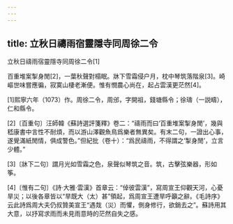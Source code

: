 ```yaml
---
---
---
```

title: 立秋日禱雨宿靈隱寺同周徐二令
---



立秋日禱雨宿靈隱寺同周徐二令[1]


百重堆案掣身閒[2]，一葉秋聲對榻眠。牀下雪霜侵户月，枕中琴筑落階泉[3]。崎嶇世味嘗應徧，寂寞山棲老漸便。惟有憫農心尚在，起占雲漢更茫然[4]。

[1]熙寧六年（1073）作。周徐二令，周邠，字開祖，錢塘縣令；徐璹（一説疇），仁和縣令。

[2]〔百重句〕汪師韓《蘇詩選評箋釋》卷二：“禱雨而曰‘百重堆案掣身閒’，幾與嵇康書中言性不耐煩，而以游山澤觀魚鳥爲樂者無異矣。有末二句，一證出心事，遂覺滿紙閒情，俱成警色。”但紀批（卷十）：“爲民禱雨，不得謂之‘掣身閒’，立言少體。”

[3]〔牀下二句〕謂月光如雪霜之色，泉聲似琴筑之音。筑，古擊弦樂器，形如筝。

[4]〔惟有二句〕《詩·大雅·雲漢》首章云：“倬彼雲漢”，寫周宣王仰觀天河，心憂旱災；以後各章皆以“旱既大（太）甚”領起，爲周宣王遭旱呼籲之辭。《毛詩序》云此詩爲周大夫仍叔贊美宣王“遇烖（災）而懼，側身修行，欲銷去之”。蘇詩用其大意，以抒寫求雨而未見雨意時的茫然自失之感。